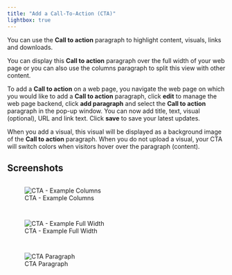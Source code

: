 ```yaml
---
title: "Add a Call-To-Action (CTA)"
lightbox: true
---
```


You can use the **Call to action** paragraph to highlight content, visuals, links and downloads.

You can display this **Call to action** paragraph over the full width of your web page or you can also use the columns
paragraph to split this view with other content.

To add a **Call to action** on a web page, you navigate the web page on which you would like to add a **Call to action**
paragraph, click **edit** to manage the web page backend, click **add paragraph** and select the **Call to action**
paragraph in the pop-up window. You can now add title, text, visual (optional), URL and link text. Click **save** to save
your latest updates.

When you add a visual, this visual will be displayed as a background image of the **Call to action** paragraph. When you
do not upload a visual, your CTA will switch colors when visitors hover over the paragraph (content).

## Screenshots

::: {style="display: grid;grid-template-columns: repeat(auto-fill, minmax(500px, 1fr));grid-gap: 1em;"}

![CTA - Example Columns](../images/cta_example_1.png){group="gallery-cta"}

![CTA - Example Full Width](../images/cta_example_2.png){group="gallery-cta"}

![CTA Paragraph](../images/cta_paragraph.png){group="gallery-cta"}

:::
